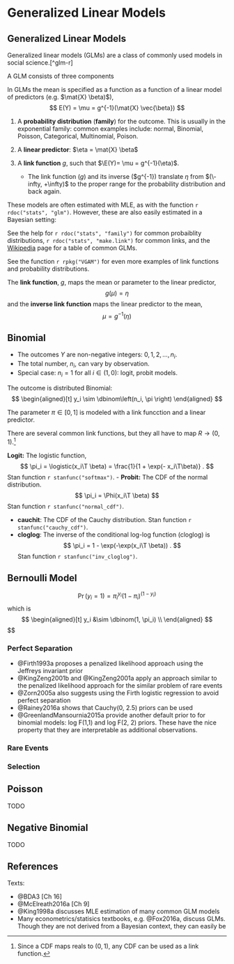 # Generalized Linear Models


## Generalized Linear Models 

Generalized linear models (GLMs) are a class of commonly used models in  social science.[^glm-r]

A GLM consists of three components

In GLMs the mean is specified as a function as a function of a linear model of predictors (e.g. $\mat{X} \beta)$),
$$
E(Y) = \mu = g^{-1}(\mat{X} \vec{\beta})
$$

1. A **probability distribution** (**family**) for the outcome. This is usually in the exponential family: common examples include: normal, Binomial, Poisson, Categorical, Multinomial, Poison.
2. A **linear predictor**: $\eta = \mat{X} \beta$
3. A **link function** $g$, such that $\E(Y)= \mu = g^{-1}(\eta)$. 

    - The link function ($g$) and its inverse ($g^{-1}) translate $\eta$ from $(\-infty, +\infty)$ to the proper range for the probability distribution and back again.

These models are often estimated with MLE, as with the function `r rdoc("stats", "glm")`. 
However, these are also easily estimated in a Bayesian setting:

See the help for `r rdoc("stats", "family")` for common probaiblity distributions, `r rdoc("stats", "make.link")` for common links,  and the [Wikipedia](https://en.wikipedia.org/wiki/Generalized_linear_model) page for a table of common GLMs.

See the function `r rpkg("VGAM")` for even more examples of link functions and probability distributions.


The **link function**, $g$, maps the mean or parameter to the linear predictor,
$$
g(\mu) = \eta
$$
and the **inverse link function** maps the linear predictor to the mean,
$$
\mu = g^{-1}(\eta)
$$

## Binomial

- The outcomes $Y$ are non-negative integers: $0, 1, 2, \dots, n_i$.
- The total number, $n_i$, can vary by observation.
- Special case: $n_i = 1$ for all $i \in (1, 0)$: logit, probit models.

The outcome is distributed Binomial:
$$
\begin{aligned}[t]
y_i \sim \dbinom\left(n_i, \pi \right)
\end{aligned}
$$

The parameter $\pi \in [0, 1]$ is modeled with a link funcction and a linear predictor.

There are several common link functions, but they all have to map $R \to (0, 1)$.[^binomialcdf]


**Logit:** The logistic function,
    $$
    \pi_i = \logistic(x_i\T \beta) = \frac{1}{1 + \exp(- x_i\T\beta)} .
    $$
    Stan function `r stanfunc("softmax")`.
- **Probit:** The CDF of the normal distribution.
    $$
    \pi_i = \Phi(x_i\T \beta)
    $$
    Stan function `r stanfunc("normal_cdf")`.

- **cauchit**: The CDF of the Cauchy distribution. Stan function `r stanfunc("cauchy_cdf")`.
- **cloglog**: The inverse of the conditional log-log function (cloglog) is
    $$
    \pi_i = 1 - \exp(-\exp(x_i\T \beta)) .
    $$
    Stan function `r stanfunc("inv_cloglog")`.

[^binomialcdf]: Since a CDF maps reals to $(0, 1)$, any CDF can be used as a link function.

## Bernoulli Model

$$
\Pr(y_i = 1) = \pi_i^{y_i}(1 - \pi_i)^{(1 - y_i)}
$$
which is
$$
\begin{aligned}[t]
y_i &\sim \dbinom(1, \pi_i) \\
\end{aligned}
$$
$$


### Perfect Separation


- @Firth1993a proposes a penalized likelihood approach using the Jeffreys invariant prior
- @KingZeng2001b and @KingZeng2001a apply an approach similar to the penalized likelihood approach for the similar problem of rare events
- @Zorn2005a also suggests using the Firth logistic regression to avoid perfect separation
- @Rainey2016a shows that Cauchy(0, 2.5) priors can be used
- @GreenlandMansournia2015a provide another default prior to for binomial models: log F(1,1) and log F(2, 2) priors. These have the nice property that they are interpretable as additional observations.

### Rare Events




### Selection





## Poisson

TODO

## Negative Binomial

TODO

## References

Texts:

- @BDA3 [Ch 16]
- @McElreath2016a [Ch 9]
- @King1998a discusses MLE estimation of many common GLM models
- Many econometrics/statisics textbooks, e.g. @Fox2016a, discuss GLMs. Though
    they are not derived from a Bayesian context, they can easily be
